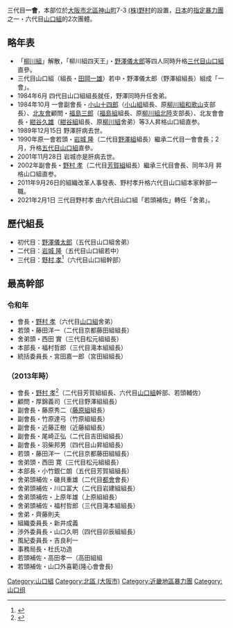 三代目'''一會'''，本部位於[[大阪市|大阪市]][[北區_(大阪市)|北區]][[神山町|神山町]]7-3 [http://maps.google.co.jp/maps?f=q&source=s_q&hl=ja&geocode=&q=%E5%A4%A7%E9%98%AA%E5%B8%82%E5%8C%97%E5%8C%BA%E7%A5%9E%E5%B1%B1%E7%94%BA7-3&sll=34.767474,134.837072&sspn=0.002274,0.004801&brcurrent=3,0x6000e6eaa6c861b1:0x8ce3bfc922d7a78b,0&ie=UTF8&hq=&hnear=%E5%A4%A7%E9%98%AA%E5%BA%9C%E5%A4%A7%E9%98%AA%E5%B8%82%E5%8C%97%E5%8C%BA%E7%A5%9E%E5%B1%B1%E7%94%BA%EF%BC%97%E2%88%92%EF%BC%93&ll=34.702958,135.505427&spn=0.000573,0.0012&t=h&z=20 (株)野村]的設置，[[日本|日本]]的[[指定暴力團|指定暴力團]]之一・六代目[[山口組|山口組]]的2次團體。

== 略年表 ==
*「[[柳川組|柳川組]]」解散，「柳川組四天王」・[[野澤儀太郎|野澤儀太郎]]等四人同時升格[[三代目山口組|三代目山口組]]直參。
*三代目山口組（組長・[[田岡一雄|田岡一雄]]）若中・野澤儀太郎（野澤組組長）組成「一會」。
*1984年6月 四代目山口組組長就任，野澤同時升任舍弟。
*1984年10月 一會副會長・[[小山十四郎|小山十四郎]]（[[小山組|小山組]]組長、原[[柳川組|柳川組]][[和歌山|和歌山]]支部長）、[[北友會|北友會]]顧問・[[福島三郎|福島三郎]]（[[福島組|福島組]]組長、原[[柳川組|柳川組]][[北陸|北陸]]支部長）、北友會會長・[[紺谷久雄|紺谷久雄]]（[[紺谷組|紺谷組]]組長、原[[柳川組|柳川組]]舍弟）等3人昇格山口組直参。
*1989年12月15日 野澤肝病去世。
*1990年原一會若頭・[[岩城隆|岩城 隆]]（二代目[[野澤組|野澤組]]組長）繼承二代目一會會長；2月，升格[[五代目山口組|五代目山口組]]直參。
*2001年11月28日 岩城亦是肝病去世。
*2002年副會長・[[野村孝|野村 孝]]（二代目[[芳賀組|芳賀組]]組長）繼承三代目會長、同年3月 昇格山口組直参。
*2011年9月26日的組織改革人事發表、野村孝升格六代目山口組本家幹部一職。
*2021年2月1日 三代目野村孝 由六代目山口組「若頭補佐」轉任「舍弟」。

== 歷代組長 ==
*初代目：[[野澤儀太郎|野澤儀太郎]]（五代目山口組舍弟）
*二代目：[[岩城隆|岩城 隆]]（五代目山口組若中）
*三代目：[[野村孝|野村 孝]]<ref>{{Cite web |url=https://www.sankei.com/west/news/170306/wst1703060057-n1.html |title=「飛ばし携帯」契約容疑で山口組直系組長ら逮捕　定例会で昇格発表の直後　兵庫県警 産經新聞 2017.3.6 |access-date=2018-07-21 |archive-date=2018-07-21 |archive-url=https://web.archive.org/web/20180721132530/https://www.sankei.com/west/news/170306/wst1703060057-n1.html }}</ref>（六代目山口組幹部）

== 最高幹部 ==
===令和年===
*會長・[[野村孝|野村 孝]]（六代目[[山口組|山口組]]舍弟）
*若頭・藤田洋一（二代目京都藤田組組長）
*舍弟頭・西田 實（三代目松元組組長）
*本部長・福村哲郎（三代目滝本組組長）
*統括委員長・宮田嘉一郎（宮田組組長）

===（2013年時）===
*會長・[[野村孝|野村 孝]]<ref>{{Cite web |url=https://www.kobe-np.co.jp/rentoku/yamaguchigumi/201703/0009981919.shtml |title=山口組直系組長ら逮捕　他人名義で携帯契約の疑い 神戶新聞 2017/3/6 |access-date=2018-07-21 |archive-date=2021-12-25 |archive-url=https://web.archive.org/web/20211225011326/https://www.kobe-np.co.jp/rentoku/yamaguchigumi/201703/0009981919.shtml }}</ref>（二代目芳賀組組長、六代目[[山口組|山口組]]幹部、若頭輔佐）
*顧問・厚錦義司（三代目野澤組組長）
*副會長・藤原秀二（[[藤原組|藤原組]]組長）
*副會長・竹原達弓（竹原組組長）
*副會長・近藤正樹（近藤組組長）
*副會長・尾崎正弘（二代目吉田組組長）
*副會長・羽柴邦男（四代目山昇組組長）
*若頭・藤田洋一（二代目京都藤田組組長） 
*舍弟頭・西田 寛（三代目松元組組長）
*本部長・小竹銀仁朗（五代目芳賀組組長）
*舍弟頭補佐・磯貝重雄（二代目[[都會|都會]]會長）
*舍弟頭補佐・川口富大（二代目岩建組組長）
*舍弟頭補佐・上原年雄（上原組組長）
*舍弟頭補佐・福村哲郎（三代目滝本組組長）
*舍弟・齊藤則夫
*組織委員長・新井成義
*渉外委員長・山口久明（四代目卯辰組組長）
*風紀委員長・吉良利一
*事務局長・杜氏功造
*若頭補佐・高田孝一（高田組組
*若頭補佐・山口外喜範(隆心會會長)

{{六代目山口組}}

{{DEFAULTSORT:Ichi-kai}}
[[Category:山口組|Category:山口組]]
[[Category:北區_(大阪市)|Category:北區 (大阪市)]]
[[Category:近畿地區暴力團|Category:近畿地區暴力團]]
[[Category:山口组|Category:山口组]]